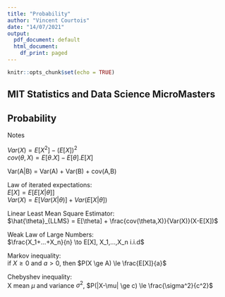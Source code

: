 ```yaml
---
title: "Probability"
author: "Vincent Courtois"
date: "14/07/2021"
output:
  pdf_document: default
  html_document:
    df_print: paged
---
```


```r
knitr::opts_chunk$set(echo = TRUE)
```

## MIT Statistics and Data Science MicroMasters
## Probability

Notes

$Var(X) = E[X^2] - (E[X])^2$  
$cov(\theta,X)=E[\theta.X]-E[\theta].E[X]$  

Var(A|B) = Var(A) + Var(B) + cov(A,B)

Law of iterated expectations:  
$E[X] = E[E[X|\theta]]$  
$Var(X) = E[Var(X|\theta)] + Var(E[X|\theta])$  


Linear Least Mean Square Estimator:  
$\hat{\theta}_{LLMS} = E[\theta] + \frac{cov(\theta,X)}{Var(X)}(X-E[X])$  

Weak Law of Large Numbers:  
$\frac{X_1+...+X_n}{n} \to E[X], X_1,...,X_n i.i.d$

Markov inequality:  
if $X \ge 0$ and $a>0$, then $P(X \ge A) \le \frac{E[X]}{a}$

Chebyshev inequality:  
X mean $\mu$ and variance $\sigma^2$, $P(|X-\mu| \ge c) \le \frac{\sigma^2}{c^2}$